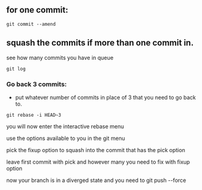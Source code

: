 ## for one commit: 
````
git commit --amend
```` 

## squash the commits if more than one commit in. 

see how many commits you have in queue
```
git log
```


### Go back 3 commits: 
* put whatever number of commits in place of 3 that you need to go back to. 
```
git rebase -i HEAD~3 
```

you will now enter the interactive rebase menu 

use the options available to you in the git menu 

pick the fixup option to squash into the commit that has the pick option

leave first commit with pick and however many you need to fix with fixup option

now your branch is in a diverged state and you need to git push --force 